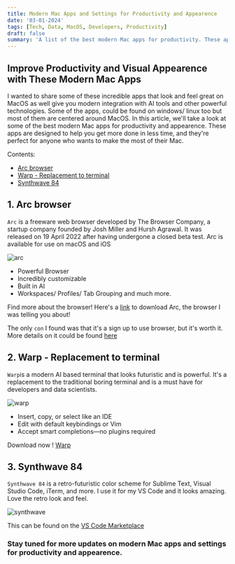 ```yaml
---
title: Modern Mac Apps and Settings for Productivity and Appearence
date: '03-01-2024'
tags: [Tech, Data, MacOS, Developers, Productivity]
draft: false
summary: 'A list of the best modern Mac apps for productivity. These apps are designed to help you get more done in less time.'
---
```


## Improve Productivity and Visual Appearence with These Modern Mac Apps

I wanted to share some of these incredible apps that look and feel great on MacOS as well give you modern integration with AI tools and
other powerful technologies.
Some of the apps, could be found on windows/ linux too but most of them are centered around MacOS.
In this article, we'll take a look at some of the best modern Mac apps for productivity and appearence.
These apps are designed to help you get more done in less time, and they're perfect for anyone who wants to
make the most of their Mac.

Contents:

- [Arc browser](#1-arc-browser)
- [Warp - Replacement to terminal](#2-warp-replacement-to-terminal)
- [Synthwave 84](#3-synthwave-84)

## <a id="1-arc-browser"></a> 1. Arc browser

`Arc` is a freeware web browser developed by The Browser Company,
a startup company founded by Josh Miller and Hursh Agrawal.
It was released on 19 April 2022 after having undergone a closed beta test. Arc is available for use on macOS and iOS

<img className="inline" src="/static/images/Blog/arc.png" alt="arc" />

- Powerful Browser
- Incredibly customizable
- Built in AI
- Workspaces/ Profiles/ Tab Grouping and much more.

Find more about the browser! Here's a [link](https://arc.net/gift/d81076f9) to download Arc, the browser I was telling you about!

The only `con` I found was that it's a sign up to use browser, but it's worth it. More details on it could be found [here](https://www.reddit.com/r/ArcBrowser/comments/15a5gnp/comment/jtl79je/?context=3)

## <a id="2-warp-replacement-to-terminal"></a> 2. Warp - Replacement to terminal

`Warp`is a modern AI based terminal that looks futuristic and is powerful.
It's a replacement to the traditional boring terminal and is a must have for developers and data scientists.

<img className="inline" src="/static/images/Blog/warp.png" alt="warp" />

- Insert, copy, or select like an IDE
- Edit with default keybindings or Vim
- Accept smart completions—no plugins required

Download now ! [Warp](https://www.warp.dev/)

## <a id="3-synthwave-84"></a> 3. Synthwave 84

`Synthwave 84` is a retro-futuristic color scheme for Sublime Text, Visual Studio Code, iTerm, and more.
I use it for my VS Code and it looks amazing. Love the retro look and feel.

<img className="inline" src="/static/images/Blog/synthwave.png" alt="synthwave" />

This can be found on the [VS Code Marketplace](https://marketplace.visualstudio.com/items?itemName=RobbOwen.synthwave-vscode)

### Stay tuned for more updates on modern Mac apps and settings for productivity and appearence.
